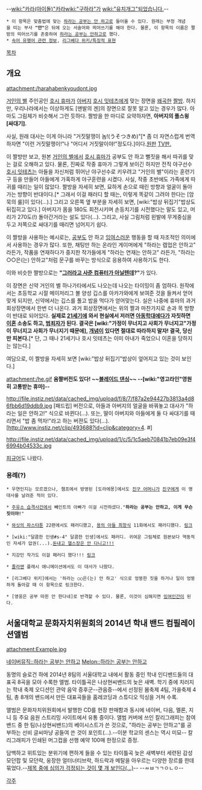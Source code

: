 --[[wiki:"카라(아이돌)"카라]][[wiki:"구하라"가]] [[wiki:"유치개그"되었습니다.]]-- 

 * 이 항목은 맞춤법에 맞는 [[하라는 공부는 안 하고]]로 들어올 수 있다. 원래는 부정 개념을 띠는 부사 '''"안"'''은 뒤에 오는 서술어와 띄어쓰기를 해야 한다. 물론, 이 항목의 이름은 짤방의 띄어쓰기를 존중하여 [[하라는 공부는 안하고]]로 했다.
 * [[속어 유행어 관련 정보]], [[리그베다 위키/특징적 표현]]

[[목차]]
== 개요 ==
attachment:/harahabenkyoudont.jpg

[[거인의 별]] 주인공인 [[호시 휴마]]가 [[아버지]] [[호시 잇테츠]]에게 맞는 장면을 [[왜곡]]한 [[짤방]]. 하지만, 우리나라에서는 이상하게도 [맨발의 겐]의 장면으로 잘못 알고 있는 경우가 많다. 아마도 그림체가 비슷해서 그런 듯하다. 짤방을 한 마디로 요약하자면, '''아버지의 풀스윙 [싸대기].''' 

사실, 원래 대사는 이게 아니라 "거짓말쟁이 놈!(うそつきめ)"[* 좀 더 자연스럽게 번역하자면 "이런 거짓말쟁이!"나 "어디서 거짓말이야!"정도다.]이다.[http://blog-imgs-29.fc2.com/j/e/t/jetbike/hosi1.gif 원판] [http://t3.gstatic.com/images?q=tbn:ANd9GcQtSGUA-xxSJVrOm04wAIOwIlEkASOrxtyZCLro4S_vG6KRnd4U TV판.]

이 짤방만 보고, 원본 [[거인의 별]]에서 [[호시 휴마]]가 공부도 안 하고 뻘짓을 해서 따귀를 맞는 걸로 오해하고 있다. 물론, 진짜로 작중 휴마가 그렇게 보이긴 하지만 전직 야구선수 [[호시 잇테츠]]는 아들을 자신처럼 뛰어난 야구선수로 키우려고 "거인의 별"이라는 훈련기구 등을 만들어 아들에게 가혹하게 야구훈련을 시켰다. 사실, 작중 초반에도 가족에게 따귀를 때리는 일이 많았다. 짤방을 자세히 보면, 묘하게 손으로 때린 방향과 얼굴이 돌아가는 방향이 반대이다.[* 그래서 이걸 패러디 할 때는, 이렇게 똑같이 그려야 한다는 [암묵의 룰]이 있다(...).] 그리고 오른쪽 옆 부분을 자세히 보면, [wiki:"밥상 뒤집기"밥상도 뒤집히고 있다.] 아버지가 몸을 180도 회전시키며 손등치기를 시전했다는 말도 있고, 머리가 270도(!) 돌아간거라는 설도 있다(...). 그리고, 사실 그림처럼 왼발에 무게중심을 두고 저쪽으로 싸대기를 때리면 넘어지기 쉽다.

이 짤방을 사용하는 예시로는, [[공부]]도 안 하고 [[잉여]]스러운 행동을 할 때 자조적인 의미에서 사용하는 경우가 많다. 또한, 채팅만 하는 온라인 게이머에게 "하라는 렙업은 안하고" 라든가, 작품을 연재하다가 중지한 작가들에게 "하라는 연재는 안하고" 라든가, "하라는 ○○은(는) 안하고"처럼 문구를 바꾸는 방식으로 응용하여 사용하기도 한다. 

이와 비슷한 짤방으로는 '''"[[그러라고 사준 컴퓨터가 아닐텐데]]?"'''가 있다.

이 장면은 신약 거인의 별 하나가타에서도 나오는데 나오는 타이밍이 좀 엄하다. 원작에서는 초등학교 시절 메이저리그 볼 양성 깁스를 아카가와에게 보여준 것을 들켜서 얻어맞게 되지만, 신약에서는 깁스를 풀고 밥을 먹다가 얻어맞는다. 실은 나중에 휴마의 과거 회상장면에서 한번 더 나온다. 과거 회상장면에서는 위의 짤과 마찬가지로 손과 목 방향이 반대로 되어있다. '''실제로 [[21세기]]에 와서 현실에서 저러면 [[아동학대]]에다가 자칫하면 [[이혼]] 소송도 하고, [[범죄자]]가 된다.  결국은 [wiki:"가정이 무너지고 사회가 무너지고"가정이 무너지고 사회가 무너지기 때문에], [[개념]]이 있다면 절대로 따라하지 말자! 결국, 당신만 피본다.'''[* 단, 그 때나 21세기나 호시 잇테츠는 이미 아내가 죽었으니 이혼을 당하지는 않는다.]

여담으로, 이 짤방을 자세히 보면 [wiki:"밥상 뒤집기"밥상이 엎어지고 있는 것이 보인다.]

attachment:/he.gif
'''움짤버전도 있다! ~~[[제논(메이플스토리)/스킬#s-5.1|블레이드 댄싱]]~~ --[wiki:"영고라인"영원히 고통받는 휴마]--'''

http://file.instiz.net/data/cached_img/upload/f/8/7/f87a2e94427b3813a4d86fbb6d19ddb9.jpg
[패드립] 버전으로, 아들과 아버지의 얼굴을 바꿔놓고 대사가 "하라는 일은 안하고!" 식으로 바뀐다(...). 또는, 딸이 아버지와 아들에게 둘 다 싸대기를 때리면서 "밥 좀 먹자!"라고 하는 버젼도 있다(...).[http://www.instiz.net/clip/493688?id=clip&category=4. #]

http://file.instiz.net/data/cached_img/upload/1/c/5/1c5aeb70841b7eb09e3f46994b04533c.jpg

[http://bbs2.ruliweb.daum.net/gaia/do/ruliweb/default/hobby/1206/read?articleId=25023809&bbsId=G005&itemId=87&t__nil_ruliweb=best&nil_id=6 피규어]도 나왔다.
=== 용례(?) ===
 * 우연인지는 모르겠으나, 챔프에서 방영된 [도라에몽]에서도 [[오진숙|진구 어머니]]가 [[노진구|진구]]에게 이 명대사를 날려준 적이 있다. 

 * [[주유소 습격사건]]에서 빼인트의 아빠가 이걸 시전하셨다."'''하라는 공부는 안하고, 이게 무슨 짓이야!'''"

 * [[와싯의 파스타툰]] 22편에서도 패러디했고, [[용의 아들 최창식]] 11화에서도 패러디했다. [http://comic.naver.com/webtoon/detail.nhn?titleId=285855&no=13&weekday=sun 링크] 

 * [wiki:"달콤한 인생#s-4" 달콤한 인생]에서도 패러디. 귀여운 그림체로 원본보다 역동적인 자세가 압권(...).[http://comic.naver.com/webtoon/detail.nhn?titleId=387518&no=61&weekday= 돈내고 헬스장은 안 다니고!!!]

 * 지강민 작가도 이걸 패러디 했다!!! [http://comic.naver.com/webtoon/detail.nhn?titleId=92349&no=3 링크] 

 * [[졸라맨]] 플래시 애니메이션에서도 이 대사가 나왔다. 

 * [리그베다 위키]에서는 '하라는 ○○은(는) 안 하고' 식으로 엉뚱한 짓을 하거나 일이 엉뚱하게 돌아갈 때 이 항목으로 링크한다.

 * [영웅은 공부 따윈 안 한다네]로 반격할 수 있다. 물론, 이것이 심해지면 [[잉여인간]]이 된다.

== 서울대학교 문화자치위원회의 2014년 학내 밴드 컴필레이션앨범 ==

attachment:Example.jpg

[http://music.naver.com/album/index.nhn?albumId=467321 네이버뮤직::하라는 공부는 안하고]
[http://www.melon.com/album/detail.htm?albumId=2292943 Melon::하라는 공부는 안하고]

동명의 슬로건 하에 2014년 8팀의 서울대학교 내에서 활동 중인 학내 인디밴드들의 대표곡 8곡을 모아 수록한 앨범. 타이틀곡은 나상현씨밴드의 늦은 새벽. 학기 중에 치러지는 학내 축제 오디션인 관악 음악 증후군--관음증--에서 선정된 봄축제 4팀, 가을축제 4팀, 총 8개의 밴드에서 만든 대표곡들을 홈레코딩과 스튜디오 믹싱을 거쳐 수록.

앨범은 문화자치위원회에서 발행한 CD를 현장 판매함과 동시에 네이버, 다음, 멜론, 지니 등 주요 음원 스트리밍 사이트에서 유통 중이다. 앨범 커버에 쓰인 칼리그래피는 참여 밴드 중 한 팀(나상현씨밴드)의 베이시스트가 쓴 것으로, "하라는 공부는 안하고"를 공부하는 선비 글씨마냥 공들여 쓴 것이 포인트(...).--이분 학교의 센스는 역시 미묘-- 칼리그래피가 인쇄된 머그컵을 선행 예약 100매 한정으로 증정.

담백하고 위트있는 분위기에 편하게 들을 수 있는 타이틀곡 늦은 새벽부터 세련된 감성 모던팝 및 모던락, 웅장한 얼터너티브락, 하드락과 메탈을 아우르는 다양한 장르를 한데 묶었다.--[http://music.naver.com/album/index.nhn?albumId=467321 제목 중에 심의가 걱정되는 것이 몇 개 보인다(...)]-- --ㅆㅂㄱㄱㅇㄴㅇ--

[[각주]]
